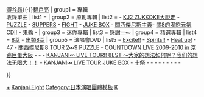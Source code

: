 {{Navbox Musical artist
| name  = 關西傑尼斯8
| title = [[關西傑尼斯8]]
| background = group_or_band
| above = '''[[橫山裕]]''' -  '''[[村上信五]]''' - '''[[丸山隆平]]''' - '''[[安田章大]]''' - '''[[大倉忠義]]'''<br /><small>原成员：[[內博貴]]{{·}}[[澀谷昴]]{{·}}[[錦戶亮]]</small>
| group1 = 專輯<br />收錄單曲
| list1 = 
{{Navbox|child
| group1 = '''[[感謝＝∞]]'''
| list1  = 1. [[浪花伊呂波節]]

| group2 = '''{{tsl|ja|KJ1 F・T・O||KJ1 F・T・O}}'''
| list2  = 2. [[大阪rainy blues]] - 3. [[好喜歡、大阪。／櫻援歌（Oh!ENKA）／無限大]]

| group3 = '''[[KJ2 ZUKKOKE大脫走]]'''
| list3  = 4. [[∞SAKA OBACHAN ROCK／大阪ROMANESUKU]] - 5. [[關風Fighting]] - 6. [[ZUKKOKE男道]]

| group4 = '''[[PUZZLE (關西傑尼斯8專輯)|PUZZLE]]'''
| list4  = 7. [[It's my soul]] - 8. [[Wahaha]] - 9. [[無責任Hero]]

| group5 = '''[[8UPPERS]]'''
| list5  = 10. [[急☆上☆Show!!]] - 14. [[Wonderful World!!]] - 15. [[LIFE～朝著眼前的方向～]]

| group6 = '''[[FIGHT (關西傑尼斯8專輯)|FIGHT]]'''
| list6  = 16. [[T.W.L/Yellow Pansy Street|T.W.L／Yellow Pansy Street]] - 17. [[My Home (關西傑尼斯8單曲)|My Home]] - 18. [[365日家族]] - 19. [[愛著你的一切]]

| group7 = '''[[8EST]]'''
| list7  = 11. [[GIFT ～白～]] - 12. [[GIFT ～赤～]] - 13. [[GIFT ～綠～]] - 20. [[就是愛。]] - 21. [[ER (關西傑尼斯8單曲)|ER]]

| group8 = '''[[JUKE BOX (關西傑尼斯8專輯)|JUKE BOX]]'''
| list8  = 22. [[青鼻涕]] - 23. [[乖張/僅此才有的景色|乖張／僅此才有的景色]] - 24. [[眼淚的回答]]

| group9 = '''[[關西傑尼斯主義]]'''
| list9  = 25. [[心空模樣]] - 26. [[聲音 (關西傑尼斯8單曲)|聲音]] - 27. [[KING OF 男！]] - 28. [[夢想之球]] - 29. [[ER2 (關西傑尼斯8單曲)|ER2]]

| group10 = '''[[關8的灌飽元氣CD!!]] '''
| list10  = 30. [[不是說了嗎/CloveR]] - 31. [[努力進行曲]] - 32. [[強く強く強く]] - 33. [[前向きスクリーム！]] - 34. [[武士頌|侍唄]]

| group11 = '''[[果醬 (關西傑尼斯8專輯)|果醬]] '''
| list11  = 35. [[罪與夏]] - 36. [[展望_(關西傑尼斯8單曲)|展望]] - 37. [[NOROSHI]] - 38. [[塗鴉BEAT]]

| group12 = '''[[出类8萃]] '''
| list12  = 39. [[奇蹟之人]] - 40. [[請回答]]

| group13 = '''[[8BEAT]] '''
| list13  = 41. [[就在這裡]] - 42. {{lj|水晶 (單曲)|crystal (曲)|水晶}} - 43. {{lj|朋友啊|友よ (関ジャニ∞の曲)}} - 44. {{lj|Re:LIVE}} - 45. {{lj|想和你一起看的世界|キミトミタイセカイ}} - 46. {{lj|不讓你孤單|ひとりにしないよ}}

|group14 = 未收錄
| list14  = 47. [[喝采 (關西傑尼斯8單曲)|喝采]]
}}
| group2 = 原創專輯
| list2 = {{tsl|ja|KJ1 F・T・O||KJ1 F・T・O}} - [[KJ2 ZUKKOKE大脫走]] - [[PUZZLE (關西傑尼斯8專輯)|PUZZLE]] - [[8UPPERS]] - [[FIGHT (關西傑尼斯8專輯)|FIGHT]] - [[JUKE BOX (關西傑尼斯8專輯)|JUKE BOX]] - [[關西傑尼斯主義]]- [[關8的灌飽元氣CD!!]] - [[果醬 (關西傑尼斯8專輯)|果醬]] - {{lj|8BEAT}}
| group3 = 迷你專輯
| list3 = [[感謝＝∞]]
| group4 = 精選專輯
| list4 = [[8EST|8萃]] - [[出類8萃]]
| group5 = 演唱會DVD
| list5 = [[Excite!!]] - [[Spirits!!]] - [[Heat up!]] - [[47 (關西傑尼斯8)|47]] - [[關西傑尼斯8 TOUR 2∞9 PUZZLE]] - [[COUNTDOWN LIVE 2009-2010 in 京瓷巨蛋大阪]] - {{tsl|ja|KANJANI∞ LIVE TOUR 2010→2011 8UPPERS||KANJANI∞ LIVE TOUR 2010→2011 8UPPERS}} - {{tsl|ja|KANJANI∞ 五大ドームTOUR EIGHT×EIGHTER おもんなかったらドームすいません||KANJANI8 五大DOME TOUR EIGHT×EIGHTER}} - [[KANJANI∞ LIVE TOUR!! 8EST ～大家的想法如何呢？我们的想法无限大！！]] - [[KANJANI∞ LIVE TOUR JUKE BOX]] - [[十祭]] - {{tsl|ja|関ジャニズム LIVE TOUR 2014≫2015||関ジャニズム LIVE TOUR 2014≫2015}} - {{tsl|ja|関ジャニ∞リサイタル お前のハートをつかんだる!!||関ジャニ∞リサイタル お前のハートをつかんだる!!}} - {{tsl|ja|関ジャニ∞の元気が出るLIVE‼||関ジャニ∞の元気が出るLIVE‼}} - {{tsl|ja|関ジャニ∞リサイタル 真夏の俺らは罪なヤツ||関ジャニ∞リサイタル 真夏の俺らは罪なヤツ}} - {{tsl|ja|関ジャニ'sエイターテインメント||関ジャニ'sエイターテインメント}} - {{tsl|ja|関ジャニ'sエイターテインメント ジャム||関ジャニ'sエイターテインメント ジャム}} - {{tsl|ja|関ジャニ'sエイターテインメント GR8EST}} - {{tsl|ja|十五祭}} - {{tsl|ja|KANJANI'S Re:LIVE 8BEAT}}

}}<noinclude>
[[Category:關西傑尼斯8|+]]
[[Category:日本歌手模板|Kanjani Eight]]
[[Category:日本演唱團體模板]]
[[Category:傑尼斯事務所相關模板|K]]
</noinclude>